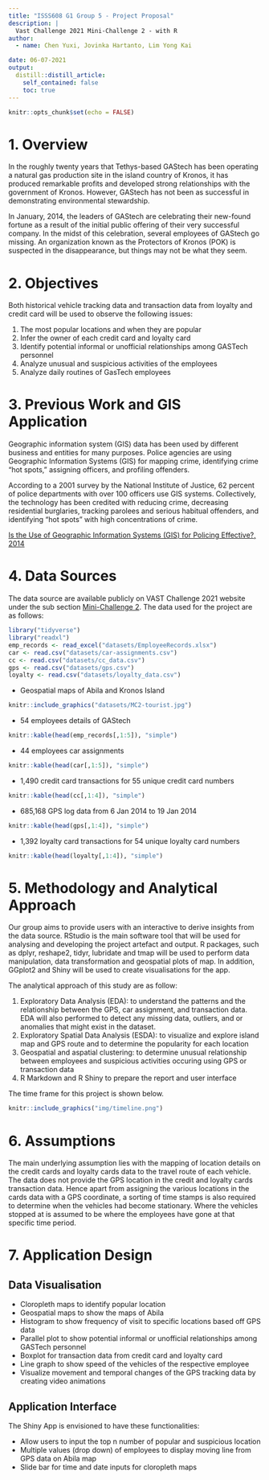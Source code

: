 ```yaml
---
title: "ISSS608 G1 Group 5 - Project Proposal"
description: |
  Vast Challenge 2021 Mini-Challenge 2 - with R
author:
  - name: Chen Yuxi, Jovinka Hartanto, Lim Yong Kai

date: 06-07-2021
output:
  distill::distill_article:
    self_contained: false
    toc: true
---
```



```r
knitr::opts_chunk$set(echo = FALSE)
```


# 1. Overview
In the roughly twenty years that Tethys-based GAStech has been operating a natural gas production site in the island country of Kronos, it has produced remarkable profits and developed strong relationships with the government of Kronos. However, GAStech has not been as successful in demonstrating environmental stewardship.

In January, 2014, the leaders of GAStech are celebrating their new-found fortune as a result of the initial public offering of their very successful company. In the midst of this celebration, several employees of GAStech go missing. An organization known as the Protectors of Kronos (POK) is suspected in the disappearance, but things may not be what they seem.

# 2. Objectives
Both historical vehicle tracking data and transaction data from loyalty and credit card will be used to observe the following issues:

1. The most popular locations and when they are popular
2. Infer the owner of each credit card and loyalty card
3. Identify potential informal or unofficial relationships among GASTech personnel
4. Analyze unusual and suspicious activities of the employees 
5. Analyze daily routines of GasTech employees

# 3. Previous Work and GIS Application
Geographic information system (GIS) data has been used by different business and entities for many purposes. Police agencies are using Geographic Information Systems (GIS) for mapping crime, identifying crime "hot spots," assigning officers, and profiling offenders.

According to a 2001 survey by the National Institute of Justice, 62 percent of police departments with over 100 officers use GIS systems. Collectively, the technology has been credited with reducing crime, decreasing residential burglaries, tracking parolees and serious habitual offenders, and identifying "hot spots" with high concentrations of crime. 

[Is the Use of Geographic Information Systems (GIS) for Policing Effective?, 2014](https://www.sciencedaily.com/releases/2014/09/140916102000.htm)

# 4. Data Sources
The data source are available publicly on VAST Challenge 2021 website under the sub section [Mini-Challenge 2](https://vast-challenge.github.io/2021/MC2.html). The data used for the project are as follows:

```r
library("tidyverse")
library("readxl")
emp_records <- read_excel("datasets/EmployeeRecords.xlsx")
car <- read.csv("datasets/car-assignments.csv")
cc <- read.csv("datasets/cc_data.csv")
gps <- read.csv("datasets/gps.csv")
loyalty <- read.csv("datasets/loyalty_data.csv")
```
* Geospatial maps of  Abila and Kronos Island

```r
knitr::include_graphics("datasets/MC2-tourist.jpg")
```

* 54 employees details of GAStech

```r
knitr::kable(head(emp_records[,1:5]), "simple")
```

* 44 employees car assignments 

```r
knitr::kable(head(car[,1:5]), "simple")
```

* 1,490 credit card transactions for 55 unique credit card numbers

```r
knitr::kable(head(cc[,1:4]), "simple")
```

* 685,168 GPS log data from 6 Jan 2014 to 19 Jan 2014

```r
knitr::kable(head(gps[,1:4]), "simple")
```

* 1,392 loyalty card transactions for 54 unique loyalty card numbers

```r
knitr::kable(head(loyalty[,1:4]), "simple")
```

# 5. Methodology and Analytical Approach
Our group aims to provide users with an interactive to derive insights from the data source. RStudio is the main software tool that will be used for analysing and developing the project artefact and output. R packages, such as dplyr, reshape2, tidyr, lubridate and tmap will be used to perform data manipulation, data transformation and geospatial plots of map. In addition, GGplot2 and Shiny will be used to create visualisations for the app.

The analytical approach of this study are as follow:

1. Exploratory Data Analysis (EDA): to understand the patterns and the relationship between the GPS, car assignment, and transaction data. EDA will also performed to detect any missing data, outliers, and  or anomalies that might exist in the dataset. 
2. Exploratory Spatial Data Analysis (ESDA): to visualize and explore island map and GPS route and to determine the popularity for each location
3. Geospatial and aspatial clustering: to determine unusual relationship between employees and suspicious activities occuring using GPS or transaction data
4. R Markdown and R Shiny to prepare the report and user interface


The time frame for this project is shown below.

```r
knitr::include_graphics("img/timeline.png")
```

# 6. Assumptions
The main underlying assumption lies with the mapping of location details on the credit cards and loyalty cards data to the travel route of each vehicle. The data does not provide the GPS location in the credit and loyalty cards transaction data. Hence apart from assigning the various locations in the cards data with a GPS coordinate, a sorting of time stamps is also required to determine when the vehicles had become stationary. Where the vehicles stopped at is assumed to be where the employees have gone at that specific time period.

# 7. Application Design

## Data Visualisation
* Cloropleth maps to identify popular location 
* Geospatial maps to show the maps of Abila
* Histogram to show frequency of visit to specific locations based off GPS data
* Parallel plot to show potential informal or unofficial relationships among GASTech personnel
* Boxplot for transaction data from credit card and loyalty card
* Line graph to show speed of the vehicles of the respective employee
* Visualize movement and temporal changes of the GPS tracking data by creating video animations

## Application Interface 
The Shiny App is envisioned to have these functionalities:

* Allow users to input the top n number of popular and suspicious location
* Multiple values (drop down) of employees to display moving line from GPS data on Abila map
* Slide bar for time and date inputs for cloropleth maps


